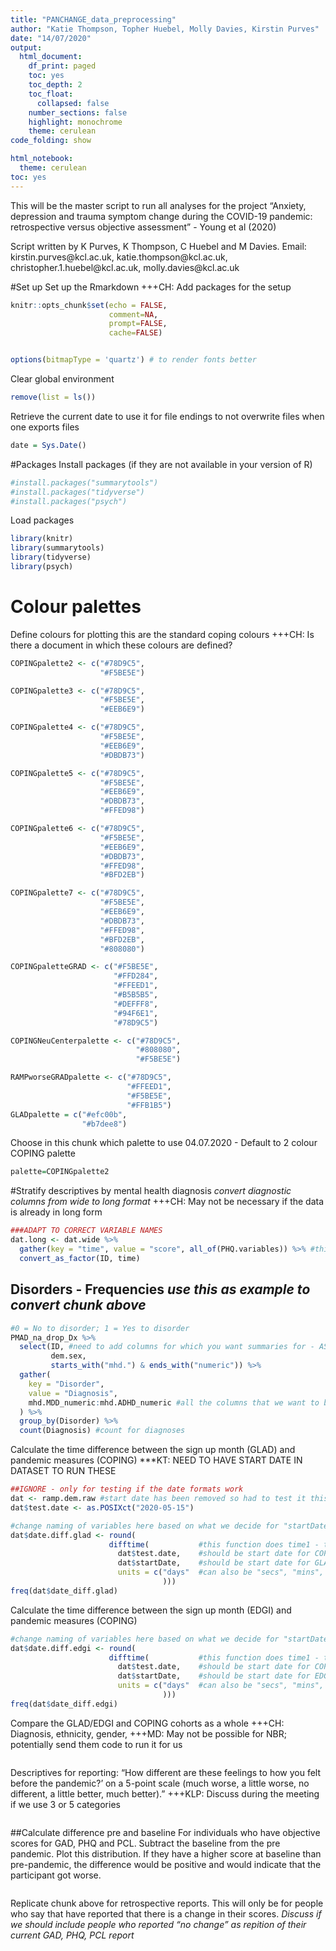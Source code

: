 ```yaml
---
title: "PANCHANGE_data_preprocessing"
author: "Katie Thompson, Topher Huebel, Molly Davies, Kirstin Purves"
date: "14/07/2020"
output:  
  html_document:
    df_print: paged
    toc: yes
    toc_depth: 2
    toc_float:
      collapsed: false
    number_sections: false
    highlight: monochrome
    theme: cerulean
code_folding: show

html_notebook:
  theme: cerulean
toc: yes
---
```


This will be the master script to run all analyses for the project "Anxiety, depression and trauma symptom change during the COVID-19 pandemic: retrospective versus objective assessment" - Young et al (2020)

Script written by K Purves, K Thompson, C Huebel and M Davies.
Email: kirstin.purves@kcl.ac.uk, katie.thompson@kcl.ac.uk, christopher.1.huebel@kcl.ac.uk, molly.davies@kcl.ac.uk

#Set up
Set up the Rmarkdown
+++CH: Add packages for the setup
```r
knitr::opts_chunk$set(echo = FALSE,
                      comment=NA,
                      prompt=FALSE,
                      cache=FALSE)


options(bitmapType = 'quartz') # to render fonts better
```

Clear global environment
```r
remove(list = ls())
```

Retrieve the current date
to use it for file endings to not overwrite files when one exports files
```r
date = Sys.Date()
```

#Packages
Install packages (if they are not available in your version of R)
```r
#install.packages("summarytools")
#install.packages("tidyverse")
#install.packages("psych")
```

Load packages
```r
library(knitr)
library(summarytools)
library(tidyverse)
library(psych)
```

# Colour palettes
Define colours for plotting this are the standard coping colours
+++CH: Is there a document in which these colours are defined?
```r
COPINGpalette2 <- c("#78D9C5",
                    "#F5BE5E")

COPINGpalette3 <- c("#78D9C5",
                    "#F5BE5E",
                    "#EEB6E9")

COPINGpalette4 <- c("#78D9C5",
                    "#F5BE5E",
                    "#EEB6E9",
                    "#DBDB73")

COPINGpalette5 <- c("#78D9C5",
                    "#F5BE5E",
                    "#EEB6E9",
                    "#DBDB73", 
                    "#FFED98")

COPINGpalette6 <- c("#78D9C5",
                    "#F5BE5E",
                    "#EEB6E9",
                    "#DBDB73",
                    "#FFED98",
                    "#BFD2EB")

COPINGpalette7 <- c("#78D9C5",
                    "#F5BE5E",
                    "#EEB6E9",
                    "#DBDB73", 
                    "#FFED98",
                    "#BFD2EB", 
                    "#808080")

COPINGpaletteGRAD <- c("#F5BE5E",
                       "#FFD284",
                       "#FFEED1",
                       "#B5B5B5",
                       "#DEFFF8",
                       "#94F6E1",
                       "#78D9C5")

COPINGNeuCenterpalette <- c("#78D9C5",
                            "#808080",
                            "#F5BE5E")

RAMPworseGRADpalette <- c("#78D9C5",
                          "#FFEED1",
                          "#F5BE5E",
                          "#FFB1B5")
GLADpalette = c("#efc00b", 
                "#b7dee8")  
```

Choose in this chunk which palette to use
04.07.2020 - Default to 2 colour COPING palette
```r
palette=COPINGpalette2
```



#Stratify descriptives by mental health diagnosis
 *convert diagnostic columns from wide to long format*
 +++CH: May not be necessary if the data is already in long form
```r
###ADAPT TO CORRECT VARIABLE NAMES
dat.long <- dat.wide %>%
  gather(key = "time", value = "score", all_of(PHQ.variables)) %>% #this will be all diagnostic variables
  convert_as_factor(ID, time)
```

## Disorders - Frequencies *use this as example to convert chunk above*
```r
#0 = No to disorder; 1 = Yes to disorder
PMAD_na_drop_Dx %>%
  select(ID, #need to add columns for which you want summaries for - ASK GB & KY what they want in descriptives table
         dem.sex,
         starts_with("mhd.") & ends_with("numeric")) %>%
  gather(
    key = "Disorder",
    value = "Diagnosis",
    mhd.MDD_numeric:mhd.ADHD_numeric #all the columns that we want to be gathered
  ) %>%
  group_by(Disorder) %>%
  count(Diagnosis) #count for diagnoses
```



Calculate the time difference between the sign up month (GLAD) and pandemic measures (COPING)
***KT: NEED TO HAVE START DATE IN DATASET TO RUN THESE
```r
##IGNORE - only for testing if the date formats work 
dat <- ramp.dem.raw #start date has been removed so had to test it this way
dat$test.date <- as.POSIXct("2020-05-15") 

#change naming of variables here based on what we decide for "startDate"
dat$date.diff.glad <- round( 
                      difftime(           #this function does time1 - time2 as difftime(time1, time2...)
                        dat$test.date,    #should be start date for COPING (time1)
                        dat$startDate,    #should be start date for GLAD (time2)
                        units = c("days"  #can also be "secs", "mins", "hours", "weeks"
                                  ))) 
freq(dat$date_diff.glad)        
```

Calculate the time difference between the sign up month (EDGI) and pandemic measures (COPING)
```r
#change naming of variables here based on what we decide for "startDate"
dat$date.diff.edgi <- round( 
                      difftime(           #this function does time1 - time2 as difftime(time1, time2...)
                        dat$test.date,    #should be start date for COPING (time1)
                        dat$startDate,    #should be start date for EDGI (time2)
                        units = c("days"  #can also be "secs", "mins", "hours", "weeks"
                                  ))) 
freq(dat$date_diff.edgi)      
```


Compare the GLAD/EDGI and COPING cohorts as a whole
+++CH: Diagnosis, ethnicity, gender, 
+++MD: May not be possible for NBR; potentially send them code to run it for us
```r

```



Descriptives for reporting: "How different are these feelings to how you felt before the pandemic?’ on a 5-point scale (much worse, a little worse, no different, a little better, much better)."
+++KLP: Discuss during the meeting if we use 3 or 5 categories
```r

```

##Calculate difference pre and baseline
For individuals who have objective scores for GAD, PHQ and PCL. Subtract the baseline from the pre pandemic. Plot this distribution. If they have a higher score at baseline than pre-pandemic, the difference would be positive and would indicate that the participant got worse. 

```r

```

Replicate chunk above for retrospective reports. This will only be for people who say that have reported that there is a change in their scores. 
*Discuss if we should include people who reported "no change" as repition of their current GAD, PHQ, PCL report*
```r

```










